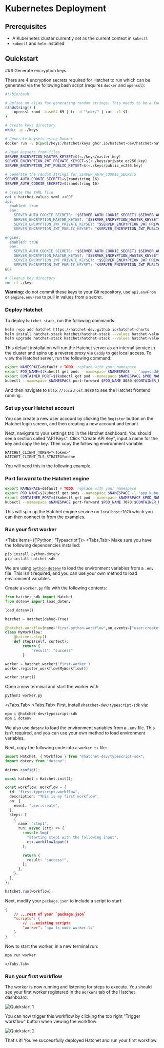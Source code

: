 
# Kubernetes Deployment

## Prerequisites

- A Kubernetes cluster currently set as the current context in `kubectl`
- `kubectl` and `helm` installed

## Quickstart

<Steps>
### Generate encryption keys

There are 4 encryption secrets required for Hatchet to run which can be generated via the following bash script (requires `docker` and `openssl`):

```sh filename=generate.sh copy
#!/bin/bash

# Define an alias for generating random strings. This needs to be a function in a script.
randstring() {
    openssl rand -base64 69 | tr -d "\n=+/" | cut -c1-$1
}

# Create keys directory
mkdir -p ./keys

# Generate keysets using Docker
docker run -v $(pwd)/keys:/hatchet/keys ghcr.io/hatchet-dev/hatchet/hatchet-admin:v0.11.3 /hatchet/hatchet-admin keyset create-local-keys --key-dir /hatchet/keys

# Read keysets from files
SERVER_ENCRYPTION_MASTER_KEYSET=$(<./keys/master.key)
SERVER_ENCRYPTION_JWT_PRIVATE_KEYSET=$(<./keys/private_ec256.key)
SERVER_ENCRYPTION_JWT_PUBLIC_KEYSET=$(<./keys/public_ec256.key)

# Generate the random strings for SERVER_AUTH_COOKIE_SECRETS
SERVER_AUTH_COOKIE_SECRET1=$(randstring 16)
SERVER_AUTH_COOKIE_SECRET2=$(randstring 16)

# Create the YAML file
cat > hatchet-values.yaml <<EOF
api:
  enabled: true
  env:
    SERVER_AUTH_COOKIE_SECRETS: "$SERVER_AUTH_COOKIE_SECRET1 $SERVER_AUTH_COOKIE_SECRET2"
    SERVER_ENCRYPTION_MASTER_KEYSET: "$SERVER_ENCRYPTION_MASTER_KEYSET"
    SERVER_ENCRYPTION_JWT_PRIVATE_KEYSET: "$SERVER_ENCRYPTION_JWT_PRIVATE_KEYSET"
    SERVER_ENCRYPTION_JWT_PUBLIC_KEYSET: "$SERVER_ENCRYPTION_JWT_PUBLIC_KEYSET"

engine:
  enabled: true
  env:
    SERVER_AUTH_COOKIE_SECRETS: "$SERVER_AUTH_COOKIE_SECRET1 $SERVER_AUTH_COOKIE_SECRET2"
    SERVER_ENCRYPTION_MASTER_KEYSET: "$SERVER_ENCRYPTION_MASTER_KEYSET"
    SERVER_ENCRYPTION_JWT_PRIVATE_KEYSET: "$SERVER_ENCRYPTION_JWT_PRIVATE_KEYSET"
    SERVER_ENCRYPTION_JWT_PUBLIC_KEYSET: "$SERVER_ENCRYPTION_JWT_PUBLIC_KEYSET"
EOF

# Cleanup key directory
rm -rf ./keys
```

**Warning:** do not commit these keys to your Git repository, use `api.envFrom` or `engine.envFrom` to pull in values from a secret.

### Deploy Hatchet

To deploy `hatchet-stack`, run the following commands:

```sh
helm repo add hatchet https://hatchet-dev.github.io/hatchet-charts
helm install hatchet-stack hatchet/hatchet-stack --values hatchet-values.yaml --set api.replicaCount=0 --set engine.replicaCount=0 --set caddy.enabled=true
helm upgrade hatchet-stack hatchet/hatchet-stack --values hatchet-values.yaml --set caddy.enabled=true
```

This default installation will run the Hatchet server as an internal service in the cluster and spins up a reverse proxy via `Caddy` to get local access. To view the Hatchet server, run the following command:

```sh
export NAMESPACE=default # TODO: replace with your namespace
export POD_NAME=$(kubectl get pods --namespace $NAMESPACE -l "app=caddy" -o jsonpath="{.items[0].metadata.name}")
export CONTAINER_PORT=$(kubectl get pod --namespace $NAMESPACE $POD_NAME -o jsonpath="{.spec.containers[0].ports[0].containerPort}")
kubectl --namespace $NAMESPACE port-forward $POD_NAME 8080:$CONTAINER_PORT
```

And then navigate to `http://localhost:8080` to see the Hatchet frontend running.

### Set up your Hatchet account

You can create a new user account by clicking the `Register` button on the Hatchet login screen, and then creating a new account and tenant.

Next, navigate to your settings tab in the Hatchet dashboard. You should see a section called "API Keys". Click "Create API Key", input a name for the key and copy the key. Then copy the following environment variable:

```
HATCHET_CLIENT_TOKEN="<token>"
HATCHET_CLIENT_TLS_STRATEGY=none
```

You will need this in the following example.

### Port forward to the Hatchet engine

```sh
export NAMESPACE=default # TODO: replace with your namespace
export POD_NAME=$(kubectl get pods --namespace $NAMESPACE -l "app.kubernetes.io/name=hatchet-engine,app.kubernetes.io/instance=hatchet" -o jsonpath="{.items[0].metadata.name}")
export CONTAINER_PORT=$(kubectl get pod --namespace $NAMESPACE $POD_NAME -o jsonpath="{.spec.containers[0].ports[0].containerPort}")
kubectl --namespace $NAMESPACE port-forward $POD_NAME 7070:$CONTAINER_PORT
```

This will spin up the Hatchet engine service on `localhost:7070` which you can then connect to from the examples.

### Run your first worker

<Tabs items={['Python', 'Typescript']}>
  <Tabs.Tab>
Make sure you have the following dependencies installed:

```sh
pip install python-dotenv
pip install hatchet-sdk
```

We are using [`python-dotenv`](https://pypi.org/project/python-dotenv/) to load the environment variables from a `.env` file. This isn't required, and you can use your own method to load environment variables.

Create a `worker.py` file with the following contents:

```python filename="worker.py" copy
from hatchet_sdk import Hatchet
from dotenv import load_dotenv

load_dotenv()

hatchet = Hatchet(debug=True)

@hatchet.workflow(name="first-python-workflow",on_events=["user:create"])
class MyWorkflow:
    @hatchet.step()
    def step1(self, context):
        return {
            "result": "success"
        }

worker = hatchet.worker('first-worker')
worker.register_workflow(MyWorkflow())

worker.start()
```

Open a new terminal and start the worker with:

```sh
python3 worker.py
```
  </Tabs.Tab>
  <Tabs.Tab>
First, install `@hatchet-dev/typescript-sdk` via:

```sh npm2yarn
npm i @hatchet-dev/typescript-sdk
npm i dotenv
```

We also use `dotenv` to load the environment variables from a `.env` file. This isn't required, and you can use your own method to load environment variables.

Next, copy the following code into a `worker.ts` file:

```typescript filename="worker.ts" copy
import Hatchet, { Workflow } from "@hatchet-dev/typescript-sdk";
import dotenv from "dotenv";

dotenv.config();

const hatchet = Hatchet.init();

const workflow: Workflow = {
  id: "first-typescript-workflow",
  description: "This is my first workflow",
  on: {
    event: "user:create",
  },
  steps: [
    {
      name: "step1",
      run: async (ctx) => {
        console.log(
          "starting step1 with the following input",
          ctx.workflowInput()
        );

        return {
          result: "success!",
        };
      },
    },
  ],
};

hatchet.run(workflow);
```

Next, modify your `package.json` to include a script to start:

```json
{
    // ...rest of your `package.json`
    "scripts": {
        // ...existing scripts
        "worker": "npx ts-node worker.ts"
    }
}
```

Now to start the worker, in a new terminal run:

```sh npm2yarn
npm run worker
```
    </Tabs.Tab>
</Tabs>

### Run your first workflow

The worker is now running and listening for steps to execute. You should see your first worker registered in the `Workers` tab of the Hatchet dashboard:

![Quickstart 1](/quickstart-1.png)

You can now trigger this workflow by clicking the top right "Trigger workflow" button when viewing the workflow:

![Quickstart 2](/quickstart-2.png)

That's it! You've successfully deployed Hatchet and run your first workflow.

</Steps>

